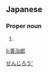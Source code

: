 ==Japanese==
{{ja-kanjitab|善|治|郎}}

===Proper noun===
{{ja-pos|proper|ぜんじろう}}

# {{given name|male|lang=ja}}

[[Category:Japanese male given names|せんじろう']]

[[li:善治郎]]